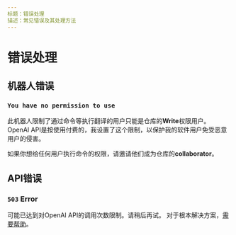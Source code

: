 ```yaml
---
标题：错误处理
描述：常见错误及其处理方法
---
```


# 错误处理

## 机器人错误

### `You have no permission to use`

此机器人限制了通过命令等执行翻译的用户只能是仓库的**Write**权限用户。
OpenAI API是按使用付费的，我设置了这个限制，以保护我的软件用户免受恶意用户的侵害。

如果你想给任何用户执行命令的权限，请邀请他们成为仓库的**collaborator**。

## API错误

### `503` Error

可能已达到对OpenAI API的调用次数限制。请稍后再试。
对于根本解决方案，[需要帮助](https://github.com/3ru/gpt-translate/issues/18)。
